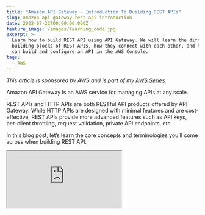```yaml
---
title: "Amazon API Gateway - Introduction To Building REST APIs"
slug: amazon-api-gateway-rest-api-introduction
date: 2022-07-22T00:00:00.000Z
feature_image: /images/learning_code.jpg
excerpt: >-
  Learn how to build REST API using API Gateway. We will learn the different
  building blocks of REST APIs, how they connect with each other, and how you
  can build and configure an API in the AWS Console.
tags:
  - AWS
---
```

_This article is sponsored by AWS and is part of my [AWS Series](/blog/tag/aws/)._

Amazon API Gateway is an AWS service for managing APIs at any scale.

REST APIs and HTTP APIs are both RESTful API products offered by API Gateway. While HTTP APIs are designed with minimal features and are cost-effective, REST APIs provide more advanced features such as API keys, per-client throttling, request validation, private API endpoints, etc.

In this blog post, let’s learn the core concepts and terminologies you’ll come across when building REST API.

<iframe src="https://www.youtube.com/embed/mOaV5LwfzUE" />

We will learn

-   the different building blocks of REST APIs and how they connect
-   Build and configure an API in the AWS Console.
-   Stages and Stage Variables when deploying APIs

I will be using Mock integration to show the different concepts. Understanding these basic building blocks is necessary to build real-world backend integrations.

> _Both REST APIs and HTTP APIs help us build RESTful APIs. The REST word in REST APIs is purely a naming thing that is not confused with RESTful services._

## Develop A REST API

From the AWS Console, under API Gateway, select ‘REST API’ to start building one.

![Create an Amazon API Gateway REST API by providing a name, description, and endpoint type. ](/images/api-gateway-rest-api-create.jpg)

It prompts you to provide an API Name, description, and Endpoint Type. [Endpoint type](https://docs.aws.amazon.com/apigateway/latest/developerguide/api-gateway-api-endpoint-types.html) can be _regional_, _edge-optimized or private._ Choose an appropriate option based on where most of your API traffic originates.

-   **Regional** → Best for clients in the same region
-   **Edge Optimized** → Best for geographically distributed clients
-   **Private** → Best for access only from within Amazon Virtual Private Cloud (VPC)

Once you create REST API, you can add resources and methods to it.

### Resources

Resources are the fundamental concept in a RESTful API.

> _A resource is an object with a type, associated data, relationships to other resources, and a set of methods that operate on it._

Building REST APIs in API Gateway also starts with creating a resource. To create a new resource, use the Actions drop-down button against the Resources sections in the API Gateway.

Based on the selected Resource in the list below, the actions you choose affect that Resource.

![Add a Resource to the API. Resources have a name and are uniquely identified by a path.](/images/api-gateway-rest-api-create-resource.jpg)

Resources have a name and are uniquely identified by a path. Above, I have added a _Users_ Resource, identified by the path ‘/users'. This Resource is at the root of the API Gateway.

You can also add child Resources. Select the Users node in the Resources list before selecting the ‘_Create Resource_’ option from the Action menu.

For performing actions on Resources, we need to create Methods.

### Methods

Methods help us perform actions in the Resource via their URL. The allowed method names are the standard HTTP verbs - GET, PUT, POST, PATCH, ANY, OPTIONS, HEAD, and DELETE.

To add an Action, use the ‘_Create Action_’ option from the Action’s drop-down button menu. This prompts us to select a method (HTTP Verb) for which you need to create an associated action.

![Create a method under the resource by selecting the appropriate HTTP Verb to invoke the method.](/images/api-gateway-rest-api-create-method.jpg)

To complete the creation of a Method, you must choose and set up an Integration point.

### Integrations

Integrations are what power your API methods.

They can be of different types - Lambda Function, HTTP, Mock, AWS Service, or VPC Link. Based on the kind of integration you choose, it requires a different configuration to set up. Any time a method is called on the resource endpoint, it passes the request to the backend integration and returns the response to the calling client.

Integrations can be of two types:

-   **Proxy Integration** → With Proxy integration, the request is passed on to the integration as is, which means the backend service will need to interact with the HTTP requests and response objects.
-   **Non-Proxy Integration →** With Non-proxy integrations, we can specify mapping templates to transform the HTTP request into the backend-specific format. For example, if we have a lambda function to add a user, we can specify a mapping template to pass only the user details and not any of the HTTP Request details.

![](/images/api-gateway-rest-api-create-integration.jpg)

For this post, I will use a Mock integration and explore how to set up different Method and Integration options.

### Setting up Method Request/Response

An API Method consists of a Method Request and a Method Response.

An API **Method Request** represents the HTTP request that the client makes to the API endpoint. You can configure the different headers, query string parameters, authorization, validators, etc., on the incoming request.

Below I have set up the Method Request to expect an optional query string parameter _count_ on the incoming GET request on _Users_ resource.

![Configure the headers, query string parameters, authorization, validators etc. on the incoming HTTP method request.](/images/api-gateway-rest-api-configure-method-request.jpg)

The **Method Response** is an HTTP response with a given status code.

By default, the 200 Status code is set up to return a success anytime the API endpoint is called. You can configure multiple return status codes based on your API and application needs.

Below I have added a 500 status code to indicate error scenarios. You can choose to have a specific status code corresponding to what gets returned from your integration backend, or you can group integration status codes to a single response code in the API Gateway.

For Proxy integration mode, you would mostly be relaying back the status code as returned from the integration endpoint.

![Configure Method Response for REST API in Amazon API Gateway](/images/api-gateway-rest-api-configure-method-response.jpg)

### Setting up Integration Request/Response

Similar to Method, Integration also has an Integration Request and Integration Response.

An Integration Request is a request that API Gateway submits to the backend, passing the client’s request data. If the request payload for the integration differs from the Method Request, you can use mapping templates to transform the payload.

A mapping template is a script written in [Velocity Template Language (VTL)](https://velocity.apache.org/engine/devel/vtl-reference.html), and is applied inside of API Gateway.

![Integration Request using VTL mapping template for a mock integration in Amazon API Gateway REST API.](/images/api-gateway-rest-api-configure-integration-request.jpg)

The Mapping template below uses the count property from the query string to set the `statusCode` property on the Integration Request.

```csharp
{
  #set($countString = $input.params('count'))
  #set($Integer = 0)
  #set($count=$Integer.parseInt($countString))
  #if( $count < 20 )
    "statusCode": 200
  #else
    "statusCode": 500
  #end
}

```

With Non-Proxy Integrations, you can also set up the [Integration passthrough behaviors.](https://docs.aws.amazon.com/apigateway/latest/developerguide/integration-passthrough-behaviors.html) API Gateway supports different options to decide whether to pass through requests coming into the API Gateway to the integration backend.

With Proxy integrations, all requests are passed to the integration, and you don’t have the option to configure the Passthrough behaviors.

For a Non-Proxy integration, you must set up at least one Integration Response and a default response so that the requesting client gets a response back. For Proxy integrations, the response from the integration is passed as is to the client, and this option will be disabled.

The Integration Response is where we map the response from the backend  (i.e., the integration) to the Method Response. When creating a new Integration Response, it prompts selecting the Method Response status it maps to. E.g., if you want the API to return a 400 status code, you need first to add a Method Response status code of 400 and then add an Integration Response and set up a mapping.

![Configure Integration Response for REST API in Amazon API Gateway](/images/api-gateway-rest-api-configure-integration-response.jpg)

Above, I have set the response to send back a mocked list of Users in JSON format for the 200 status code response.

You can also use Mapping Templates when setting up Integration Response to map the response from the integration to what the client expects. This mapping is per Content-Type that your API supports.

Until now, all our work was under the Resources section of the API Gateway. Any changes to this section are like making changes to your ‘source code’ when building applications.

## Deploy REST API

To interact and make the API callable for your users, you need to Deploy the API to a Stage.

> _A stage is a logical reference to a lifecycle state of your API (for example, `dev`, `prod`, `beta`, `v2`)._

API stages are identified by the API Id and name.

To deploy an API, under the Resources from the Actions drop-down button, choose the Deploy API option.

It prompts you to select an existing stage or create a new Stage to deploy the API.

![Create a new stage to deploy an Amazon API Gateway REST API.](/images/api-gateway-rest-api-create-stage.jpg)

Once deployed, the API is accessible via the unique URL for that API + Stage combination. The Stage URL has the stage name appended to the end.

The Invoke URL shown under the Stage is the base URL for your API. You can use this to invoke the different Methods on the Resources for that API.

![Deploy REST API to multiple stages and manage configurations.](/images/api-gateway-rest-api-deploy-stages.jpg)

Since we have a _User_ resource in this API, we can invoke it using the `/users` path on the Base URL. This will return the response from the API.

Stages support adding Stage-specific variables. When building real-world APIs, these can be used to configure the API to integrate with different backend services or integrations. E.g., when running in a Test stage, we can use this to connect to a test database and a production database when running in the Prod Stage.

In future posts, we will see how to set up real-world integrations and build an API that connects to a real backend service.

Have a great day👋
